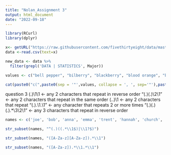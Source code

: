 ```yaml
---
title: "Nolan_Assignment 3"
output: html_document
date: "2022-09-18"
---
```


```r
library(RCurl)
library(dplyr)

x<- getURL("https://raw.githubusercontent.com/fivethirtyeight/data/master/college-majors/all-ages.csv")
data <-read.csv(text=x)
```

```r
new_data <- data %>%
  filter(grepl('DATA | STATISTICS', Major))
```

```r
values <- c("bell pepper", "bilberry", "blackberry", "blood orange", "blueberry", "cantaloupe", "chili pepper", "cloudberry", "elderberry", "lime", "lychee", "mulberry", "olive", "salal berry")

cat(paste0("c(",paste0(sep = '"',values, collapse = ', ', sep='"'),paste(")")))
```

question 3
(.)\1\1 <- any 2 characters that repeat in reverse order
"(.)(.)\\2\\1" <- any 2 characters that repeat in the same order 
(..)\1 <- any 2 characters that repeat
"(.).\\1.\\1" <- any character that repeats 2 or more times
"(.)(.)(.).*\\3\\2\\1" <- any 3 characters that repeat in reverse order 

```r
names <- c('joe', 'bob', 'anna', 'emma', 'trent', 'hannah', 'church', 'ariana')

str_subset(names, "^(.)((.*\\1$)|\\1?$)")

str_subset(names, "([A-Za-z][A-Za-z]).*\\1")

str_subset(names, "([A-Za-z]).*\\1.*\\1")
```